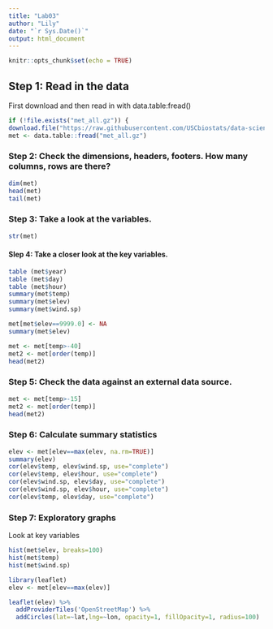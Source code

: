 ```yaml
---
title: "Lab03"
author: "Lily"
date: "`r Sys.Date()`"
output: html_document
---
```


```r
knitr::opts_chunk$set(echo = TRUE) 
```

## Step 1: Read in the data
First download and then read in with data.table:fread()

```r
if (!file.exists("met_all.gz")) {
download.file("https://raw.githubusercontent.com/USCbiostats/data-science-data/master/02_met/met_all.gz", "met_all.gz", method="libcurl", timeout = 60) }
met <- data.table::fread("met_all.gz")
```

### Step 2: Check the dimensions, headers, footers. How many columns, rows are there?
```r
dim(met)
head(met)
tail(met)
```
### Step 3: Take a look at the variables.
```r
str(met)
```
#### Slep 4: Take a closer look at the key variables.
```r
table (met$year)
table (met$day)
table (met$hour)
summary(met$temp)
summary(met$elev)
summary(met$wind.sp)
```
```r
met[met$elev==9999.0] <- NA
summary(met$elev)
```
```r
met <- met[temp>-40]
met2 <- met[order(temp)]
head(met2)
```

### Step 5: Check the data against an external data source.
```r
met <- met[temp>-15]
met2 <- met[order(temp)]
head(met2)
```

### Step 6: Calculate summary statistics
```r
elev <- met[elev==max(elev, na.rm=TRUE)]
summary(elev)
cor(elev$temp, elev$wind.sp, use="complete")
cor(elev$temp, elev$hour, use="complete")
cor(elev$wind.sp, elev$day, use="complete")
cor(elev$wind.sp, elev$hour, use="complete")
cor(elev$temp, elev$day, use="complete")
```

### Step 7: Exploratory graphs

Look at key variables 

```r
hist(met$elev, breaks=100)
hist(met$temp)
hist(met$wind.sp)
```

```r
library(leaflet)
elev <- met[elev==max(elev)]
```
```r
leaflet(elev) %>% 
  addProviderTiles('OpenStreetMap') %>% 
  addCircles(lat=~lat,lng=~lon, opacity=1, fillOpacity=1, radius=100)
```

